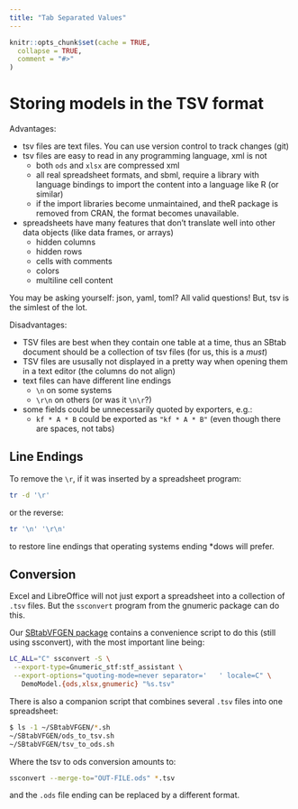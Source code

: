 ```yaml
---
title: "Tab Separated Values"
---
```


```r
knitr::opts_chunk$set(cache = TRUE,
  collapse = TRUE,
  comment = "#>"
)
```

# Storing models in the TSV format

Advantages:

- tsv files are text files. You can use version control to track
  changes (git)
- tsv files are easy to read in any programming language, xml is not
    + both `ods` and `xlsx` are compressed xml
    + all real spreadsheet formats, and sbml, require a library with
      language bindings to import the content into a language like R
      (or similar)
    + if the import libraries become unmaintained, and theR package is
      removed from CRAN, the format becomes unavailable.
- spreadsheets have many features that don't translate well into other
  data objects (like data frames, or arrays)
    + hidden columns
    + hidden rows
    + cells with comments
    + colors
    + multiline cell content

You may be asking yourself: json, yaml, toml? All valid questions!
But, tsv is the simlest of the lot.

Disadvantages:

- TSV files are best when they contain one table at a time, thus an
  SBtab document should be a collection of tsv files (for us, this is
  a *must*)
- TSV files are ususally not displayed in a pretty way when opening
  them in a text editor (the columns do not align)
- text files can have different line endings
   + `\n` on some systems
   + `\r\n` on others (or was it `\n\r`?)
- some fields could be unnecessarily quoted by exporters, e.g.:
    + `kf * A * B` could be exported as `"kf * A * B"` (even though
      there are spaces, not tabs)

## Line Endings

To remove the `\r`, if it was inserted by a spreadsheet program:

```sh
tr -d '\r'
```

or the reverse:

```sh
tr '\n' '\r\n'
```

to restore line endings that operating systems ending *dows will prefer.

## Conversion

Excel and LibreOffice will not just export a spreadsheet into a
collection of `.tsv` files. But the `ssconvert` program from the
gnumeric package can do this.

Our [SBtabVFGEN package](https://www.github.com/icpm-kth/SBtabVFGEN)
contains a convenience script to do this (still using ssconvert), with
the most important line being:

```sh
LC_ALL="C" ssconvert -S \
 --export-type=Gnumeric_stf:stf_assistant \
 --export-options="quoting-mode=never separator='	' locale=C" \
   DemoModel.{ods,xlsx,gnumeric} "%s.tsv"
```

There is also a companion script that combines several `.tsv` files
into one spreadsheet:

```sh
$ ls -1 ~/SBtabVFGEN/*.sh
~/SBtabVFGEN/ods_to_tsv.sh
~/SBtabVFGEN/tsv_to_ods.sh
```

Where the tsv to ods conversion amounts to:

```sh
ssconvert --merge-to="OUT-FILE.ods" *.tsv
```

and the `.ods` file ending can be replaced by a different format.

